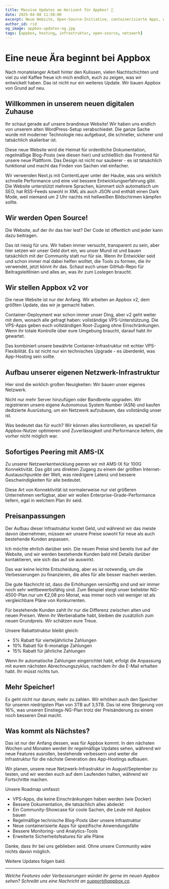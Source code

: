 ```yaml
---
title: Massive Updates am Horizont für Appbox! 🚀
date: 2025-04-08 11:58:00
excerpt: Neue Website, Open-Source-Initiative, containerisierte Apps, unsere eigene Netzwerk-Infrastruktur und weitere aufregende Entwicklungen bei Appbox!
author_id: rid
og_image: appbox-updates-og.jpg
tags: [appbox, hosting, infrastruktur, open-source, netzwerk]
---
```


# Eine neue Ära beginnt bei Appbox

Nach monatelanger Arbeit hinter den Kulissen, vielen Nachtschichten und viel zu viel Kaffee freue ich mich endlich, euch zu zeigen, was wir entwickelt haben. Das ist nicht nur ein weiteres Update. Wir bauen Appbox von Grund auf neu.

## Willkommen in unserem neuen digitalen Zuhause

Ihr schaut gerade auf unsere brandneue Website! Wir haben uns endlich von unserem alten WordPress-Setup verabschiedet. Die ganze Sache wurde mit moderner Technologie neu aufgebaut, die schneller, sicherer und tatsächlich skalierbar ist.

Diese neue Website wird die Heimat für ordentliche Dokumentation, regelmäßige Blog-Posts (wie diesen hier) und schließlich das Frontend für unsere neue Plattform. Das Design ist nicht nur sauberer - es ist tatsächlich funktional und macht das Finden von Sachen viel einfacher.

Wir verwenden Next.js mit ContentLayer unter der Haube, was uns wirklich schnelle Performance und eine viel bessere Entwicklungserfahrung gibt. Die Website unterstützt mehrere Sprachen, kümmert sich automatisch um SEO, hat RSS-Feeds sowohl in XML als auch JSON und enthält einen Dark Mode, weil niemand um 2 Uhr nachts mit hellweißen Bildschirmen kämpfen sollte.

## Wir werden Open Source!

Die Website, auf der ihr das hier lest? Der Code ist öffentlich und jeder kann dazu beitragen.

Das ist riesig für uns. Wir haben immer versucht, transparent zu sein, aber hier setzen wir unser Geld dort ein, wo unser Mund ist und bauen tatsächlich mit der Community statt nur für sie. Wenn ihr Entwickler seid und schon immer mal dabei helfen wolltet, die Tools zu formen, die ihr verwendet, jetzt könnt ihr das. Schaut euch unser GitHub-Repo für Beitragsleitlinien und alles an, was ihr zum Loslegen braucht.

## Wir stellen Appbox v2 vor

Die neue Website ist nur der Anfang. Wir arbeiten an Appbox v2, dem größten Update, das wir je gemacht haben.

Container-Deployment war schon immer unser Ding, aber v2 geht weiter mit dem, wonach alle gefragt haben: vollständige VPS-Unterstützung. Die VPS-Apps geben euch vollständigen Root-Zugang ohne Einschränkungen. Wenn ihr totale Kontrolle über eure Umgebung braucht, darauf habt ihr gewartet.

Das kombiniert unsere bewährte Container-Infrastruktur mit echter VPS-Flexibilität. Es ist nicht nur ein technisches Upgrade - es überdenkt, was App-Hosting sein sollte.

## Aufbau unserer eigenen Netzwerk-Infrastruktur

Hier sind die wirklich großen Neuigkeiten: Wir bauen unser eigenes Netzwerk.

Nicht nur mehr Server hinzufügen oder Bandbreite upgraden. Wir registrieren unsere eigene Autonomous System Number (ASN) und kaufen dedizierte Ausrüstung, um ein Netzwerk aufzubauen, das vollständig unser ist.

Was bedeutet das für euch? Wir können alles kontrollieren, es speziell für Appbox-Nutzer optimieren und Zuverlässigkeit und Performance liefern, die vorher nicht möglich war.

## Sofortiges Peering mit AMS-IX

Zu unserer Netzwerkentwicklung peeren wir mit AMS-IX für 100G Konnektivität. Das gibt uns direkten Zugang zu einem der größten Internet-Austauschpunkte der Welt, was niedrigere Latenz und bessere Geschwindigkeiten für alle bedeutet.

Diese Art von Konnektivität ist normalerweise nur viel größeren Unternehmen verfügbar, aber wir wollen Enterprise-Grade-Performance liefern, egal in welchem Plan ihr seid.

## Preisanpassungen

Der Aufbau dieser Infrastruktur kostet Geld, und während wir das meiste davon übernehmen, müssen wir unsere Preise sowohl für neue als auch bestehende Kunden anpassen.

Ich möchte ehrlich darüber sein. Die neuen Preise sind bereits live auf der Website, und wir werden bestehende Kunden bald mit Details darüber kontaktieren, wie sich das auf sie auswirkt.

Das war keine leichte Entscheidung, aber es ist notwendig, um die Verbesserungen zu finanzieren, die alles für alle besser machen werden.

Die gute Nachricht ist, dass die Erhöhungen vernünftig sind und wir immer noch sehr wettbewerbsfähig sind. Zum Beispiel steigt unser beliebter NG-4500-Plan nur um €2,08 pro Monat, was immer noch viel weniger ist als vergleichbare Pläne von Konkurrenten.

Für bestehende Kunden zahlt ihr nur die Differenz zwischen alten und neuen Preisen. Wenn ihr Werberabatte habt, bleiben die zusätzlich zum neuen Grundpreis. Wir schätzen eure Treue.

Unsere Rabattstruktur bleibt gleich:
- 5% Rabatt für vierteljährliche Zahlungen
- 10% Rabatt für 6-monatige Zahlungen
- 15% Rabatt für jährliche Zahlungen

Wenn ihr automatische Zahlungen eingerichtet habt, erfolgt die Anpassung mit eurem nächsten Abrechnungszyklus, nachdem ihr die E-Mail erhalten habt. Ihr müsst nichts tun.

## Mehr Speicher!

Es geht nicht nur darum, mehr zu zahlen. Wir erhöhen auch den Speicher für unseren niedrigsten Plan von 3TB auf 3,5TB. Das ist eine Steigerung von 16%, was unseren Einstiegs-NG-Plan trotz der Preisänderung zu einem noch besseren Deal macht.

## Was kommt als Nächstes?

Das ist nur der Anfang dessen, was für Appbox kommt. In den nächsten Wochen und Monaten werdet ihr regelmäßige Updates sehen, während wir neue Features ausrollen, bestehende verbessern und weiter die Infrastruktur für die nächste Generation des App-Hostings aufbauen.

Wir planen, unsere neue Netzwerk-Infrastruktur im August/September zu testen, und wir werden euch auf dem Laufenden halten, während wir Fortschritte machen.

Unsere Roadmap umfasst:
- VPS-Apps, die keine Einschränkungen haben werden (wie Docker)
- Bessere Dokumentation, die tatsächlich alles abdeckt
- Ein Community-Showcase für coole Sachen, die Leute mit Appbox bauen
- Regelmäßige technische Blog-Posts über unsere Infrastruktur
- Neue containerisierte Apps für spezifische Anwendungsfälle
- Bessere Monitoring- und Analytics-Tools
- Erweiterte Sicherheitsfeatures für alle Pläne

Danke, dass ihr bei uns geblieben seid. Ohne unsere Community wäre nichts davon möglich.

Weitere Updates folgen bald.

---

*Welche Features oder Verbesserungen würdet ihr gerne im neuen Appbox sehen? Schreibt uns eine Nachricht an support@appbox.co.* 